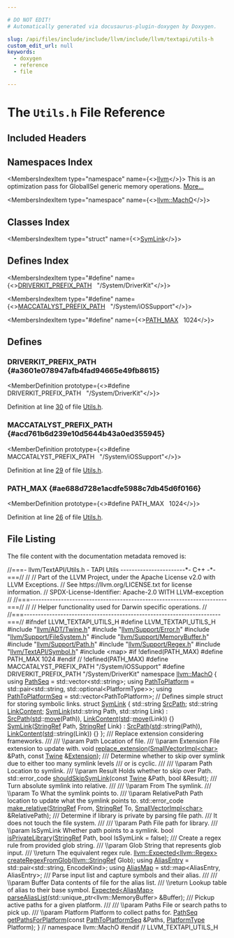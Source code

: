 ```yaml
---

# DO NOT EDIT!
# Automatically generated via docusaurus-plugin-doxygen by Doxygen.

slug: /api/files/include/include/llvm/include/llvm/textapi/utils-h
custom_edit_url: null
keywords:
  - doxygen
  - reference
  - file

---
```





# The `Utils.h` File Reference

<DoxygenPage pluginConfig={pluginConfig}>



## Included Headers

<IncludesList>
<IncludesListItem
  filePath="llvm/ADT/Twine.h"
  permalink="/docs/api/files/include/include/llvm/include/llvm/adt/twine-h"
  isLocal="true" />
<IncludesListItem
  filePath="llvm/Support/Error.h"
  permalink="/docs/api/files/include/include/llvm/include/llvm/support/error-h"
  isLocal="true" />
<IncludesListItem
  filePath="llvm/Support/FileSystem.h"
  permalink="/docs/api/files/include/include/llvm/include/llvm/support/filesystem-h"
  isLocal="true" />
<IncludesListItem
  filePath="llvm/Support/MemoryBuffer.h"
  permalink="/docs/api/files/include/include/llvm/include/llvm/support/memorybuffer-h"
  isLocal="true" />
<IncludesListItem
  filePath="llvm/Support/Path.h"
  permalink="/docs/api/files/include/include/llvm/include/llvm/support/path-h"
  isLocal="true" />
<IncludesListItem
  filePath="llvm/Support/Regex.h"
  permalink="/docs/api/files/include/include/llvm/include/llvm/support/regex-h"
  isLocal="true" />
<IncludesListItem
  filePath="llvm/TextAPI/Symbol.h"
  permalink="/docs/api/files/include/include/llvm/include/llvm/textapi/symbol-h"
  isLocal="true" />
<IncludesListItem
  filePath="map"
  permalink=""
  isLocal="false" />
</IncludesList>

## Namespaces Index

<MembersIndex>

<MembersIndexItem
  type="namespace"
  name={<><a href="/docs/api/namespaces/llvm">llvm</a></>}>
This is an optimization pass for GlobalISel generic memory operations. <a href="/docs/api/namespaces/llvm/#details">More...</a>
</MembersIndexItem>

<MembersIndexItem
  type="namespace"
  name={<><a href="/docs/api/namespaces/llvm/macho">llvm::MachO</a></>}>
</MembersIndexItem>

</MembersIndex>

## Classes Index

<MembersIndex>

<MembersIndexItem
  type="struct"
  name={<><a href="/docs/api/structs/llvm/macho/symlink">SymLink</a></>}>
</MembersIndexItem>

</MembersIndex>

## Defines Index

<MembersIndex>

<MembersIndexItem
  type="#define"
  name={<><a href="#a3601e078947afb4fad94665e49fb8615">DRIVERKIT&#95;PREFIX&#95;PATH</a>&nbsp;&nbsp;&nbsp;&quot;/System/DriverKit&quot;</>}>
</MembersIndexItem>

<MembersIndexItem
  type="#define"
  name={<><a href="#acd761b6d239e10d5644b43a0ed355945">MACCATALYST&#95;PREFIX&#95;PATH</a>&nbsp;&nbsp;&nbsp;&quot;/System/iOSSupport&quot;</>}>
</MembersIndexItem>

<MembersIndexItem
  type="#define"
  name={<><a href="#ae688d728e1acdfe5988c7db45d6f0166">PATH&#95;MAX</a>&nbsp;&nbsp;&nbsp;1024</>}>
</MembersIndexItem>

</MembersIndex>


<SectionDefinition>

## Defines

### DRIVERKIT&#95;PREFIX&#95;PATH {#a3601e078947afb4fad94665e49fb8615}

<MemberDefinition
  prototype={<>#define DRIVERKIT&#95;PREFIX&#95;PATH&nbsp;&nbsp;&nbsp;&quot;/System/DriverKit&quot;</>}>

Definition at line <a href="#l00030">30</a> of file <a href="/docs/api/files/include/include/llvm/include/llvm/textapi/utils-h">Utils.h</a>.
</MemberDefinition>

### MACCATALYST&#95;PREFIX&#95;PATH {#acd761b6d239e10d5644b43a0ed355945}

<MemberDefinition
  prototype={<>#define MACCATALYST&#95;PREFIX&#95;PATH&nbsp;&nbsp;&nbsp;&quot;/System/iOSSupport&quot;</>}>

Definition at line <a href="#l00029">29</a> of file <a href="/docs/api/files/include/include/llvm/include/llvm/textapi/utils-h">Utils.h</a>.
</MemberDefinition>

### PATH&#95;MAX {#ae688d728e1acdfe5988c7db45d6f0166}

<MemberDefinition
  prototype={<>#define PATH&#95;MAX&nbsp;&nbsp;&nbsp;1024</>}>

Definition at line <a href="#l00026">26</a> of file <a href="/docs/api/files/include/include/llvm/include/llvm/textapi/utils-h">Utils.h</a>.
</MemberDefinition>

</SectionDefinition>

## File Listing

The file content with the documentation metadata removed is:

<ProgramListing>

<Link id="l00001" /><CodeLine lineNumber="1"><span class="doxyHighlightComment">//===- llvm/TextAPI/Utils.h - TAPI Utils -----------------------&#42;- C++ -&#42;-===//</span></CodeLine>
<Link id="l00002" /><CodeLine lineNumber="2"><span class="doxyHighlightComment">//</span></CodeLine>
<Link id="l00003" /><CodeLine lineNumber="3"><span class="doxyHighlightComment">// Part of the LLVM Project, under the Apache License v2.0 with LLVM Exceptions.</span></CodeLine>
<Link id="l00004" /><CodeLine lineNumber="4"><span class="doxyHighlightComment">// See https://llvm.org/LICENSE.txt for license information.</span></CodeLine>
<Link id="l00005" /><CodeLine lineNumber="5"><span class="doxyHighlightComment">// SPDX-License-Identifier: Apache-2.0 WITH LLVM-exception</span></CodeLine>
<Link id="l00006" /><CodeLine lineNumber="6"><span class="doxyHighlightComment">//</span></CodeLine>
<Link id="l00007" /><CodeLine lineNumber="7"><span class="doxyHighlightComment">//===----------------------------------------------------------------------===//</span></CodeLine>
<Link id="l00008" /><CodeLine lineNumber="8"><span class="doxyHighlightComment">//</span></CodeLine>
<Link id="l00009" /><CodeLine lineNumber="9"><span class="doxyHighlightComment">// Helper functionality used for Darwin specific operations.</span></CodeLine>
<Link id="l00010" /><CodeLine lineNumber="10"><span class="doxyHighlightComment">//</span></CodeLine>
<Link id="l00011" /><CodeLine lineNumber="11"><span class="doxyHighlightComment">//===----------------------------------------------------------------------===//</span></CodeLine>
<Link id="l00012" /><CodeLine lineNumber="12"></CodeLine>
<Link id="l00013" /><CodeLine lineNumber="13"><span class="doxyHighlightPreprocessor">#ifndef LLVM&#95;TEXTAPI&#95;UTILS&#95;H</span></CodeLine>
<Link id="l00014" /><CodeLine lineNumber="14"><span class="doxyHighlightPreprocessor">#define LLVM&#95;TEXTAPI&#95;UTILS&#95;H</span></CodeLine>
<Link id="l00015" /><CodeLine lineNumber="15"></CodeLine>
<Link id="l00016" /><CodeLine lineNumber="16"><span class="doxyHighlightPreprocessor">#include &quot;<a href="/docs/api/files/include/include/llvm/include/llvm/adt/twine-h">llvm/ADT/Twine.h</a>&quot;</span></CodeLine>
<Link id="l00017" /><CodeLine lineNumber="17"><span class="doxyHighlightPreprocessor">#include &quot;<a href="/docs/api/files/include/include/llvm/include/llvm/support/error-h">llvm/Support/Error.h</a>&quot;</span></CodeLine>
<Link id="l00018" /><CodeLine lineNumber="18"><span class="doxyHighlightPreprocessor">#include &quot;<a href="/docs/api/files/include/include/llvm/include/llvm/support/filesystem-h">llvm/Support/FileSystem.h</a>&quot;</span></CodeLine>
<Link id="l00019" /><CodeLine lineNumber="19"><span class="doxyHighlightPreprocessor">#include &quot;<a href="/docs/api/files/include/include/llvm/include/llvm/support/memorybuffer-h">llvm/Support/MemoryBuffer.h</a>&quot;</span></CodeLine>
<Link id="l00020" /><CodeLine lineNumber="20"><span class="doxyHighlightPreprocessor">#include &quot;<a href="/docs/api/files/include/include/llvm/include/llvm/support/path-h">llvm/Support/Path.h</a>&quot;</span></CodeLine>
<Link id="l00021" /><CodeLine lineNumber="21"><span class="doxyHighlightPreprocessor">#include &quot;<a href="/docs/api/files/include/include/llvm/include/llvm/support/regex-h">llvm/Support/Regex.h</a>&quot;</span></CodeLine>
<Link id="l00022" /><CodeLine lineNumber="22"><span class="doxyHighlightPreprocessor">#include &quot;<a href="/docs/api/files/include/include/llvm/include/llvm/textapi/symbol-h">llvm/TextAPI/Symbol.h</a>&quot;</span></CodeLine>
<Link id="l00023" /><CodeLine lineNumber="23"><span class="doxyHighlightPreprocessor">#include &lt;map&gt;</span></CodeLine>
<Link id="l00024" /><CodeLine lineNumber="24"></CodeLine>
<Link id="l00025" /><CodeLine lineNumber="25"><span class="doxyHighlightPreprocessor">#if !defined(PATH&#95;MAX)</span></CodeLine>
<Link id="l00026" /><CodeLine lineNumber="26" lineLink="#ae688d728e1acdfe5988c7db45d6f0166"><span class="doxyHighlightPreprocessor">#define PATH&#95;MAX 1024</span></CodeLine>
<Link id="l00027" /><CodeLine lineNumber="27"><span class="doxyHighlightPreprocessor">#endif </span><span class="doxyHighlightComment">// !defined(PATH&#95;MAX)</span></CodeLine>
<Link id="l00028" /><CodeLine lineNumber="28"></CodeLine>
<Link id="l00029" /><CodeLine lineNumber="29" lineLink="#acd761b6d239e10d5644b43a0ed355945"><span class="doxyHighlightPreprocessor">#define MACCATALYST&#95;PREFIX&#95;PATH &quot;/System/iOSSupport&quot;</span></CodeLine>
<Link id="l00030" /><CodeLine lineNumber="30" lineLink="#a3601e078947afb4fad94665e49fb8615"><span class="doxyHighlightPreprocessor">#define DRIVERKIT&#95;PREFIX&#95;PATH &quot;/System/DriverKit&quot;</span></CodeLine>
<Link id="l00031" /><CodeLine lineNumber="31"></CodeLine>
<Link id="l00032" /><CodeLine lineNumber="32"><span class="doxyHighlightKeyword">namespace </span><span class="doxyHighlight"><a href="/docs/api/namespaces/llvm/macho">llvm::MachO</a> &#123;</span></CodeLine>
<Link id="l00033" /><CodeLine lineNumber="33"></CodeLine>
<Link id="l00034" /><CodeLine lineNumber="34" lineLink="/docs/api/namespaces/llvm/macho/#ad559bdf916fd5b34e4514b721f0e1841"><span class="doxyHighlightKeyword">using </span><span class="doxyHighlight"><a href="/docs/api/namespaces/llvm/macho/#ad559bdf916fd5b34e4514b721f0e1841">PathSeq</a> = std::vector&lt;std::string&gt;;</span></CodeLine>
<Link id="l00035" /><CodeLine lineNumber="35" lineLink="/docs/api/namespaces/llvm/macho/#ae227db84331cd78f401040f15a05923f"><span class="doxyHighlightKeyword">using </span><span class="doxyHighlight"><a href="/docs/api/namespaces/llvm/macho/#ae227db84331cd78f401040f15a05923f">PathToPlatform</a> = std::pair&lt;std::string, std::optional&lt;PlatformType&gt;&gt;;</span></CodeLine>
<Link id="l00036" /><CodeLine lineNumber="36" lineLink="/docs/api/namespaces/llvm/macho/#a3ee815f63da444aaaef9ae0bed00dcc7"><span class="doxyHighlightKeyword">using </span><span class="doxyHighlight"><a href="/docs/api/namespaces/llvm/macho/#a3ee815f63da444aaaef9ae0bed00dcc7">PathToPlatformSeq</a> = std::vector&lt;PathToPlatform&gt;;</span></CodeLine>
<Link id="l00037" /><CodeLine lineNumber="37"></CodeLine>
<Link id="l00038" /><CodeLine lineNumber="38"><span class="doxyHighlightComment">// Defines simple struct for storing symbolic links.</span></CodeLine>
<Link id="l00039" /><CodeLine lineNumber="39" lineLink="/docs/api/structs/llvm/macho/symlink"><span class="doxyHighlightKeyword">struct </span><span class="doxyHighlight"><a href="/docs/api/structs/llvm/macho/symlink/#acb978c29843ec7a715a3b92256a8b7ef">SymLink</a> &#123;</span></CodeLine>
<Link id="l00040" /><CodeLine lineNumber="40" lineLink="/docs/api/structs/llvm/macho/symlink/#a015d254cb6ee5de0690f6e4dbaf61c1a"><span class="doxyHighlight">  std::string <a href="/docs/api/structs/llvm/macho/symlink/#a015d254cb6ee5de0690f6e4dbaf61c1a">SrcPath</a>;</span></CodeLine>
<Link id="l00041" /><CodeLine lineNumber="41" lineLink="/docs/api/structs/llvm/macho/symlink/#ab03fdb567a40409acf1c2a9db25f35e2"><span class="doxyHighlight">  std::string <a href="/docs/api/structs/llvm/macho/symlink/#ab03fdb567a40409acf1c2a9db25f35e2">LinkContent</a>;</span></CodeLine>
<Link id="l00042" /><CodeLine lineNumber="42"></CodeLine>
<Link id="l00043" /><CodeLine lineNumber="43" lineLink="/docs/api/structs/llvm/macho/symlink/#acb978c29843ec7a715a3b92256a8b7ef"><span class="doxyHighlight">  <a href="/docs/api/structs/llvm/macho/symlink/#acb978c29843ec7a715a3b92256a8b7ef">SymLink</a>(std::string Path, std::string Link)</span></CodeLine>
<Link id="l00044" /><CodeLine lineNumber="44"><span class="doxyHighlight">      : <a href="/docs/api/structs/llvm/macho/symlink/#a015d254cb6ee5de0690f6e4dbaf61c1a">SrcPath</a>(<a href="/docs/api/namespaces/std">std</a>::<a href="/docs/api/namespaces/llvm/#abfc9c7ecf70f66901e439f7c04ef3dbb">move</a>(Path)), <a href="/docs/api/structs/llvm/macho/symlink/#ab03fdb567a40409acf1c2a9db25f35e2">LinkContent</a>(<a href="/docs/api/namespaces/std">std</a>::<a href="/docs/api/namespaces/llvm/#abfc9c7ecf70f66901e439f7c04ef3dbb">move</a>(Link)) &#123;&#125;</span></CodeLine>
<Link id="l00045" /><CodeLine lineNumber="45"></CodeLine>
<Link id="l00046" /><CodeLine lineNumber="46" lineLink="/docs/api/structs/llvm/macho/symlink/#a6b613f0f5460b8a7027ca610b6707116"><span class="doxyHighlight">  <a href="/docs/api/structs/llvm/macho/symlink/#a6b613f0f5460b8a7027ca610b6707116">SymLink</a>(<a href="/docs/api/classes/llvm/stringref">StringRef</a> Path, <a href="/docs/api/classes/llvm/stringref">StringRef</a> Link)</span></CodeLine>
<Link id="l00047" /><CodeLine lineNumber="47"><span class="doxyHighlight">      : <a href="/docs/api/structs/llvm/macho/symlink/#a015d254cb6ee5de0690f6e4dbaf61c1a">SrcPath</a>(<a href="/docs/api/namespaces/std">std</a>::string(Path)), <a href="/docs/api/structs/llvm/macho/symlink/#ab03fdb567a40409acf1c2a9db25f35e2">LinkContent</a>(<a href="/docs/api/namespaces/std">std</a>::string(Link)) &#123;&#125;</span></CodeLine>
<Link id="l00048" /><CodeLine lineNumber="48"><span class="doxyHighlight">&#125;;</span></CodeLine>
<Link id="l00049" /><CodeLine lineNumber="49"></CodeLine>
<Link id="l00050" /><CodeLine lineNumber="50"><span class="doxyHighlightComment">/// Replace extension considering frameworks.</span></CodeLine>
<Link id="l00051" /><CodeLine lineNumber="51"><span class="doxyHighlightComment">///</span></CodeLine>
<Link id="l00052" /><CodeLine lineNumber="52"><span class="doxyHighlightComment">/// \\param Path Location of file.</span></CodeLine>
<Link id="l00053" /><CodeLine lineNumber="53"><span class="doxyHighlightComment">/// \\param Extension File extension to update with.</span></CodeLine>
<Link id="l00054" /><CodeLine lineNumber="54"><span class="doxyHighlightKeywordType">void</span><span class="doxyHighlight"> <a href="/docs/api/namespaces/llvm/macho/#a4d93ac5ea92a45b0db717c12e522ed68">replace&#95;extension</a>(<a href="/docs/api/classes/llvm/smallvectorimpl">SmallVectorImpl&lt;char&gt;</a> &amp;Path, </span><span class="doxyHighlightKeyword">const</span><span class="doxyHighlight"> <a href="/docs/api/classes/llvm/twine">Twine</a> &amp;<a href="/docs/api/structs/extension">Extension</a>);</span></CodeLine>
<Link id="l00055" /><CodeLine lineNumber="55"></CodeLine>
<Link id="l00056" /><CodeLine lineNumber="56"><span class="doxyHighlightComment">/// Determine whether to skip over symlink due to either too many symlink levels</span></CodeLine>
<Link id="l00057" /><CodeLine lineNumber="57"><span class="doxyHighlightComment">/// or is cyclic.</span></CodeLine>
<Link id="l00058" /><CodeLine lineNumber="58"><span class="doxyHighlightComment">///</span></CodeLine>
<Link id="l00059" /><CodeLine lineNumber="59"><span class="doxyHighlightComment">/// \\param Path Location to symlink.</span></CodeLine>
<Link id="l00060" /><CodeLine lineNumber="60"><span class="doxyHighlightComment">/// \\param Result Holds whether to skip over Path.</span></CodeLine>
<Link id="l00061" /><CodeLine lineNumber="61"><span class="doxyHighlight">std::error&#95;code <a href="/docs/api/namespaces/llvm/macho/#ace7305e89af1fe5485e070f9b0187805">shouldSkipSymLink</a>(</span><span class="doxyHighlightKeyword">const</span><span class="doxyHighlight"> <a href="/docs/api/classes/llvm/twine">Twine</a> &amp;Path, </span><span class="doxyHighlightKeywordType">bool</span><span class="doxyHighlight"> &amp;Result);</span></CodeLine>
<Link id="l00062" /><CodeLine lineNumber="62"></CodeLine>
<Link id="l00063" /><CodeLine lineNumber="63"><span class="doxyHighlightComment">/// Turn absolute symlink into relative.</span></CodeLine>
<Link id="l00064" /><CodeLine lineNumber="64"><span class="doxyHighlightComment">///</span></CodeLine>
<Link id="l00065" /><CodeLine lineNumber="65"><span class="doxyHighlightComment">/// \\param From The symlink.</span></CodeLine>
<Link id="l00066" /><CodeLine lineNumber="66"><span class="doxyHighlightComment">/// \\param To What the symlink points to.</span></CodeLine>
<Link id="l00067" /><CodeLine lineNumber="67"><span class="doxyHighlightComment">/// \\param RelativePath Path location to update what the symlink points to.</span></CodeLine>
<Link id="l00068" /><CodeLine lineNumber="68"><span class="doxyHighlight">std::error&#95;code <a href="/docs/api/namespaces/llvm/macho/#a3197ec81e63f7894669273704bd132be">make&#95;relative</a>(<a href="/docs/api/classes/llvm/stringref">StringRef</a> From, <a href="/docs/api/classes/llvm/stringref">StringRef</a> To,</span></CodeLine>
<Link id="l00069" /><CodeLine lineNumber="69"><span class="doxyHighlight">                              <a href="/docs/api/classes/llvm/smallvectorimpl">SmallVectorImpl&lt;char&gt;</a> &amp;RelativePath);</span></CodeLine>
<Link id="l00070" /><CodeLine lineNumber="70"></CodeLine>
<Link id="l00071" /><CodeLine lineNumber="71"><span class="doxyHighlightComment">/// Determine if library is private by parsing file path.</span></CodeLine>
<Link id="l00072" /><CodeLine lineNumber="72"><span class="doxyHighlightComment">/// It does not touch the file system.</span></CodeLine>
<Link id="l00073" /><CodeLine lineNumber="73"><span class="doxyHighlightComment">///</span></CodeLine>
<Link id="l00074" /><CodeLine lineNumber="74"><span class="doxyHighlightComment">/// \\param Path File path for library.</span></CodeLine>
<Link id="l00075" /><CodeLine lineNumber="75"><span class="doxyHighlightComment">/// \\param IsSymLink Whether path points to a symlink.</span></CodeLine>
<Link id="l00076" /><CodeLine lineNumber="76"><span class="doxyHighlightKeywordType">bool</span><span class="doxyHighlight"> <a href="/docs/api/namespaces/llvm/macho/#a628acae0faf51d588a48b94e037f40c9">isPrivateLibrary</a>(<a href="/docs/api/classes/llvm/stringref">StringRef</a> Path, </span><span class="doxyHighlightKeywordType">bool</span><span class="doxyHighlight"> IsSymLink = </span><span class="doxyHighlightKeyword">false</span><span class="doxyHighlight">);</span></CodeLine>
<Link id="l00077" /><CodeLine lineNumber="77"></CodeLine>
<Link id="l00078" /><CodeLine lineNumber="78"><span class="doxyHighlightComment">/// Create a regex rule from provided glob string.</span></CodeLine>
<Link id="l00079" /><CodeLine lineNumber="79"><span class="doxyHighlightComment">/// \\param Glob String that represents glob input.</span></CodeLine>
<Link id="l00080" /><CodeLine lineNumber="80"><span class="doxyHighlightComment">/// \\return The equivalent regex rule.</span></CodeLine>
<Link id="l00081" /><CodeLine lineNumber="81"><span class="doxyHighlight"><a href="/docs/api/classes/llvm/expected">llvm::Expected&lt;llvm::Regex&gt;</a> <a href="/docs/api/namespaces/llvm/macho/#a9ec3732ab208437ca6ee8e13438bd0e8">createRegexFromGlob</a>(<a href="/docs/api/classes/llvm/stringref">llvm::StringRef</a> Glob);</span></CodeLine>
<Link id="l00082" /><CodeLine lineNumber="82"></CodeLine>
<Link id="l00083" /><CodeLine lineNumber="83" lineLink="/docs/api/namespaces/llvm/macho/#a079ba61a34886ebd88d75b54669ca94a"><span class="doxyHighlightKeyword">using </span><span class="doxyHighlight"><a href="/docs/api/namespaces/llvm/macho/#a079ba61a34886ebd88d75b54669ca94a">AliasEntry</a> = std::pair&lt;std::string, EncodeKind&gt;;</span></CodeLine>
<Link id="l00084" /><CodeLine lineNumber="84" lineLink="/docs/api/namespaces/llvm/macho/#ad917780470b050815f888748597a279c"><span class="doxyHighlightKeyword">using </span><span class="doxyHighlight"><a href="/docs/api/namespaces/llvm/macho/#ad917780470b050815f888748597a279c">AliasMap</a> = std::map&lt;AliasEntry, AliasEntry&gt;;</span></CodeLine>
<Link id="l00085" /><CodeLine lineNumber="85"></CodeLine>
<Link id="l00086" /><CodeLine lineNumber="86"><span class="doxyHighlightComment">/// Parse input list and capture symbols and their alias.</span></CodeLine>
<Link id="l00087" /><CodeLine lineNumber="87"><span class="doxyHighlightComment">///</span></CodeLine>
<Link id="l00088" /><CodeLine lineNumber="88"><span class="doxyHighlightComment">/// \\param Buffer Data contents of file for the alias list.</span></CodeLine>
<Link id="l00089" /><CodeLine lineNumber="89"><span class="doxyHighlightComment">/// \\return Lookup table of alias to their base symbol.</span></CodeLine>
<Link id="l00090" /><CodeLine lineNumber="90"><span class="doxyHighlight"><a href="/docs/api/classes/llvm/expected">Expected&lt;AliasMap&gt;</a> <a href="/docs/api/namespaces/llvm/macho/#acefd73b7cd23506659faf02fd0957914">parseAliasList</a>(std::unique&#95;ptr&lt;llvm::MemoryBuffer&gt; &amp;Buffer);</span></CodeLine>
<Link id="l00091" /><CodeLine lineNumber="91"></CodeLine>
<Link id="l00092" /><CodeLine lineNumber="92"><span class="doxyHighlightComment">/// Pickup active paths for a given platform.</span></CodeLine>
<Link id="l00093" /><CodeLine lineNumber="93"><span class="doxyHighlightComment">///</span></CodeLine>
<Link id="l00094" /><CodeLine lineNumber="94"><span class="doxyHighlightComment">/// \\param Paths File or search paths to pick up.</span></CodeLine>
<Link id="l00095" /><CodeLine lineNumber="95"><span class="doxyHighlightComment">/// \\param Platform Platform to collect paths for.</span></CodeLine>
<Link id="l00096" /><CodeLine lineNumber="96"><span class="doxyHighlight"><a href="/docs/api/namespaces/llvm/macho/#ad559bdf916fd5b34e4514b721f0e1841">PathSeq</a> <a href="/docs/api/namespaces/llvm/macho/#acd48028c01afa2048b70a10489e2fbe5">getPathsForPlatform</a>(</span><span class="doxyHighlightKeyword">const</span><span class="doxyHighlight"> <a href="/docs/api/namespaces/llvm/macho/#a3ee815f63da444aaaef9ae0bed00dcc7">PathToPlatformSeq</a> &amp;Paths,</span></CodeLine>
<Link id="l00097" /><CodeLine lineNumber="97"><span class="doxyHighlight">                            <a href="/docs/api/namespaces/llvm/macho/#a3cdacd46a54ada4abe329c88c7a92504">PlatformType</a> Platform);</span></CodeLine>
<Link id="l00098" /><CodeLine lineNumber="98"></CodeLine>
<Link id="l00099" /><CodeLine lineNumber="99"><span class="doxyHighlight">&#125; </span><span class="doxyHighlightComment">// namespace llvm::MachO</span></CodeLine>
<Link id="l00100" /><CodeLine lineNumber="100"><span class="doxyHighlightPreprocessor">#endif </span><span class="doxyHighlightComment">// LLVM&#95;TEXTAPI&#95;UTILS&#95;H</span></CodeLine>

</ProgramListing>


</DoxygenPage>
